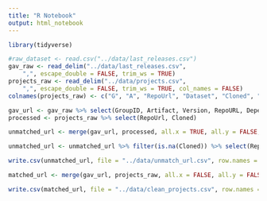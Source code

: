 ```yaml
---
title: "R Notebook"
output: html_notebook
---
```


```r
library(tidyverse)
```

```r

#raw_dataset <- read.csv("../data/last_releases.csv")
gav_raw <- read_delim("../data/last_releases.csv", 
    ",", escape_double = FALSE, trim_ws = TRUE)
projects_raw <- read_delim("../data/projects.csv", 
    ",", escape_double = FALSE, trim_ws = TRUE, col_names = FALSE)
colnames(projects_raw) <- c("G", "A", "RepoUrl", "Dataset", "Cloned", "LastCommitDate", "Commits", "Branches", "Tags", "Committers", "CommitID", "RootPOM", "Compile", "Test1", "Tests", "Test2")
```

```r
gav_url <- gav_raw %>% select(GroupID, Artifact, Version, RepoURL, Dependencies, Users) %>% filter(!is.na(RepoURL)) %>% filter(str_length(RepoURL) > 26)
processed <- projects_raw %>% select(RepoUrl, Cloned)

```

```r
unmatched_url <- merge(gav_url, processed, all.x = TRUE, all.y = FALSE, by.x = "RepoURL", by.y = "RepoUrl")

unmatched_url <- unmatched_url %>% filter(is.na(Cloned)) %>% select(RepoURL)
```

```r
write.csv(unmatched_url, file = "../data/unmatch_url.csv", row.names = F)

```

```r
matched_url <- merge(gav_url, projects_raw, all.x = FALSE, all.y = FALSE, by.x = "RepoURL", by.y = "RepoUrl")
```

```r
write.csv(matched_url, file = "../data/clean_projects.csv", row.names = F)
```







